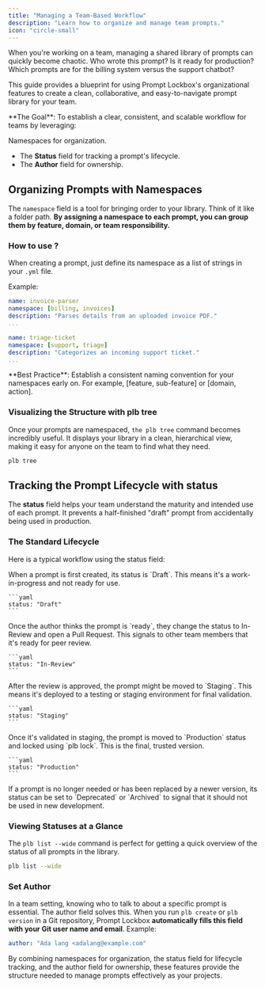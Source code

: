 ```yaml
---
title: "Managing a Team-Based Workflow"
description: "Learn how to organize and manage team prompts."
icon: "circle-small"
---
```


When you're working on a team, managing a shared library of prompts can quickly become chaotic. Who wrote this prompt? Is it ready for production? Which prompts are for the billing system versus the support chatbot?

This guide provides a blueprint for using Prompt Lockbox's organizational features to create a clean, collaborative, and easy-to-navigate prompt library for your team.

<Info>
  **The Goal**: To establish a clear, consistent, and scalable workflow for teams by leveraging:

  Namespaces for organization.

  - The **Status** field for tracking a prompt's lifecycle.
  - The **Author** field for ownership.
</Info>

## Organizing Prompts with Namespaces

The `namespace` field is a tool for bringing order to your library. Think of it like a folder path. **By assigning a namespace to each prompt, you can group them by feature, domain, or team responsibility.**

### How to use ?

When creating a prompt, just define its namespace as a list of strings in your `.yml` file.

Example:

<CodeGroup>

```yml prompts/invoice-parser.v1.0.0.yml
name: invoice-parser
namespace: [billing, invoices]
description: "Parses details from an uploaded invoice PDF."
...
```


```yml prompts/triage-ticket.v1.2.0.yml
name: triage-ticket
namespace: [support, triage]
description: "Categorizes an incoming support ticket."
...
```

</CodeGroup>

<Tip>
  **Best Practice**: Establish a consistent naming convention for your namespaces early on. For example, [feature, sub-feature] or [domain, action].
</Tip>

### Visualizing the Structure with plb tree

Once your prompts are namespaced, `the plb tree` command becomes incredibly useful. It displays your library in a clean, hierarchical view, making it easy for anyone on the team to find what they need.

```bash
plb tree
```

## Tracking the Prompt Lifecycle with status

The **status** field helps your team understand the maturity and intended use of each prompt. It prevents a half-finished "draft" prompt from accidentally being used in production.

### The Standard Lifecycle

Here is a typical workflow using the status field:

<Steps>
  <Step title="1. Draft">
    When a prompt is first created, its status is `Draft`. This means it's a work-in-progress and not ready for use.

    ```yaml
    status: "Draft"
    ```
  </Step>
  <Step title="2. In-Review">
    Once the author thinks the prompt is `ready`, they change the status to In-Review and open a Pull Request. This signals to other team members that it's ready for peer review.

    ```yaml
    status: "In-Review"
    ```
  </Step>
  <Step title="3. Staging">
    After the review is approved, the prompt might be moved to `Staging`. This means it's deployed to a testing or staging environment for final validation.

    ```yaml
    status: "Staging"
    ```
  </Step>
  <Step title="4. Production">
    Once it's validated in staging, the prompt is moved to `Production` status and locked using `plb lock`. This is the final, trusted version.

    ```yaml
    status: "Production"
    ```
  </Step>
  <Step title="5. Deprecated/Archived">
    If a prompt is no longer needed or has been replaced by a newer version, its status can be set to `Deprecated` or `Archived` to signal that it should not be used in new development.
  </Step>
</Steps>

### Viewing Statuses at a Glance

The `plb list --wide` command is perfect for getting a quick overview of the status of all prompts in the library.

```bash
plb list --wide 
```

### Set Author

In a team setting, knowing who to talk to about a specific prompt is essential. The author field solves this. When you run `plb create` or `plb version` in a Git repository, Prompt Lockbox **automatically fills this field with your Git user name and email**. Example:

```yaml
author: "Ada lang <adalang@example.com" 
```

By combining namespaces for organization, the status field for lifecycle tracking, and the author field for ownership, these features provide the structure needed to manage prompts effectively as your projects.